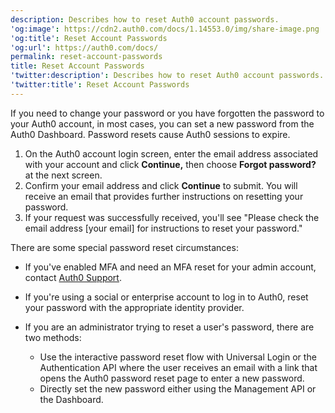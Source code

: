 ```yaml
---
description: Describes how to reset Auth0 account passwords.
'og:image': https://cdn2.auth0.com/docs/1.14553.0/img/share-image.png
'og:title': Reset Account Passwords
'og:url': https://auth0.com/docs/
permalink: reset-account-passwords
title: Reset Account Passwords
'twitter:description': Describes how to reset Auth0 account passwords.
'twitter:title': Reset Account Passwords
---
```

If you need to change your password or you have forgotten the password to your Auth0 account, in most cases, you can set a new password from the <Tooltip tip="Auth0 Dashboard: Auth0's main product to configure your services." cta="View Glossary" href="/docs/glossary?term=Auth0+Dashboard">Auth0 Dashboard</Tooltip>. Password resets cause Auth0 sessions to expire.

1. On the Auth0 account login screen, enter the email address associated with your account and click **Continue,** then choose **Forgot password?** at the next screen.
2. Confirm your email address and click **Continue** to submit. You will receive an email that provides further instructions on resetting your password.
3. If your request was successfully received, you'll see "Please check the email address [your email] for instructions to reset your password."

There are some special password reset circumstances:

* If you've enabled <Tooltip tip="Multi-factor authentication (MFA): User authentication process that uses a factor in addition to username and password such as a code via SMS." cta="View Glossary" href="/docs/glossary?term=MFA">MFA</Tooltip> and need an MFA reset for your admin account, contact [Auth0 Support](https://support.auth0.com).
* If you're using a social or enterprise account to log in to Auth0, reset your password with the appropriate <Tooltip tip="Identity Provider (IdP): Service that stores and manages digital identities." cta="View Glossary" href="/docs/glossary?term=identity+provider">identity provider</Tooltip>.
* If you are an administrator trying to reset a user's password, there are two methods:

  + Use the interactive password reset flow with Universal Login or the Authentication API where the user receives an email with a link that opens the Auth0 password reset page to enter a new password.
  + Directly set the new password either using the Management API or the Dashboard.